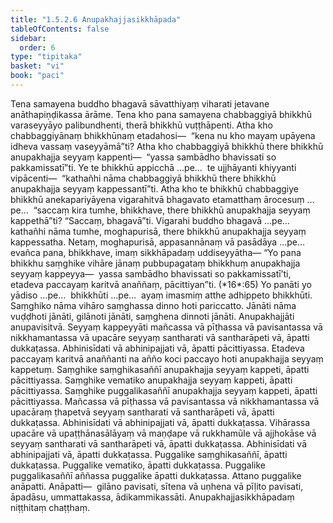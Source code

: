 ```yaml
---
title: "1.5.2.6 Anupakhajjasikkhāpada"
tableOfContents: false
sidebar:
  order: 6
type: "tipitaka"
basket: "vi"
book: "paci"
---
```



<DynamicBreadcrumb />

<Division number="119" book="paci" e="ch" v="2" p="62">

<Paragraph number="415" book="paci">
Tena samayena buddho bhagavā sāvatthiyaṃ viharati jetavane anāthapiṇḍikassa ārāme. Tena kho pana samayena chabbaggiyā bhikkhū varaseyyāyo palibundhenti, therā bhikkhū vuṭṭhāpenti. Atha kho chabbaggiyānaṃ bhikkhūnaṃ etadahosi—  “kena nu kho mayaṃ upāyena idheva vassaṃ vaseyyāmā”ti? Atha kho chabbaggiyā bhikkhū there bhikkhū anupakhajja seyyaṃ kappenti—  “yassa sambādho bhavissati so pakkamissatī”ti. Ye te bhikkhū appicchā …pe…  te ujjhāyanti khiyyanti vipācenti—  “kathañhi nāma chabbaggiyā bhikkhū there bhikkhū anupakhajja seyyaṃ kappessantī”ti.
</Paragraph>

<Paragraph number="416" book="paci">
Atha kho te bhikkhū chabbaggiye bhikkhū anekapariyāyena vigarahitvā bhagavato etamatthaṃ ārocesuṃ …pe…  “saccaṃ kira tumhe, bhikkhave, there bhikkhū anupakhajja seyyaṃ kappethā”ti? “Saccaṃ, bhagavā”ti. Vigarahi buddho bhagavā …pe…  kathañhi nāma tumhe, moghapurisā, there bhikkhū anupakhajja seyyaṃ kappessatha. Netaṃ, moghapurisā, appasannānaṃ vā pasādāya …pe…  evañca pana, bhikkhave, imaṃ sikkhāpadaṃ uddiseyyātha—
</Paragraph>

</Division>
<Division number="120" book="paci" e="ch" v="2" p="62">

<Paragraph number="417" book="paci">
<Emphasis>“Yo pana bhikkhu saṃghike vihāre jānaṃ pubbupagataṃ bhikkhuṃ anupakhajja seyyaṃ kappeyya—  yassa sambādho bhavissati so pakkamissatī’ti, etadeva paccayaṃ karitvā anaññaṃ, pācittiyan”</Emphasis>ti. (*16*:<Emphasis>65</Emphasis>)
</Paragraph>

</Division>
<Division number="121" book="paci" e="ch" v="2" p="62">

<Paragraph number="418" book="paci">
<Emphasis>Yo panā</Emphasis>ti yo yādiso …pe…  <Emphasis>bhikkhū</Emphasis>ti …pe…  ayaṃ imasmiṃ atthe adhippeto bhikkhūti.
</Paragraph>

<Paragraph number="419" book="paci">
<Emphasis>Saṃghiko</Emphasis> nāma vihāro saṃghassa dinno hoti pariccatto.
</Paragraph>

<Paragraph number="420" book="paci">
<Emphasis>Jānāti</Emphasis> nāma vuḍḍhoti jānāti, gilānoti jānāti, saṃghena dinnoti jānāti.
</Paragraph>

<Paragraph number="421" book="paci">
<Emphasis>Anupakhajjā</Emphasis>ti anupavisitvā.
</Paragraph>

<Paragraph number="422" book="paci">
<Emphasis>Seyyaṃ kappeyyā</Emphasis>ti mañcassa vā pīṭhassa vā pavisantassa vā nikkhamantassa vā upacāre seyyaṃ santharati vā santharāpeti vā, āpatti dukkaṭassa. Abhinisīdati vā abhinipajjati vā, āpatti pācittiyassa.
</Paragraph>

<Paragraph number="423" book="paci">
<Emphasis>Etadeva paccayaṃ karitvā anaññan</Emphasis>ti na añño koci paccayo hoti anupakhajja seyyaṃ kappetuṃ.
</Paragraph>

</Division>
<Division number="122" book="paci" e="ch" v="2" p="63">

<Paragraph number="424" book="paci">
Saṃghike saṃghikasaññī anupakhajja seyyaṃ kappeti, āpatti pācittiyassa. Saṃghike vematiko anupakhajja seyyaṃ kappeti, āpatti pācittiyassa. Saṃghike puggalikasaññī anupakhajja seyyaṃ kappeti, āpatti pācittiyassa.
</Paragraph>

<Paragraph number="425" book="paci">
Mañcassa vā pīṭhassa vā pavisantassa vā nikkhamantassa vā upacāraṃ ṭhapetvā seyyaṃ santharati vā santharāpeti vā, āpatti dukkaṭassa. Abhinisīdati vā abhinipajjati vā, āpatti dukkaṭassa. Vihārassa upacāre vā upaṭṭhānasālāyaṃ vā maṇḍape vā rukkhamūle vā ajjhokāse vā seyyaṃ santharati vā santharāpeti vā, āpatti dukkaṭassa. Abhinisīdati vā abhinipajjati vā, āpatti dukkaṭassa. Puggalike saṃghikasaññī, āpatti dukkaṭassa. Puggalike vematiko, āpatti dukkaṭassa. Puggalike puggalikasaññī aññassa puggalike āpatti dukkaṭassa. Attano puggalike anāpatti.
</Paragraph>

</Division>
<Division number="123" book="paci" e="ch" v="2" p="63">

<Paragraph number="426" book="paci">
Anāpatti—  gilāno pavisati, sītena vā uṇhena vā pīḷito pavisati, āpadāsu, ummattakassa, ādikammikassāti.

</Paragraph>
</Division>

<Paragraph number="427" type="center" book="paci">
Anupakhajjasikkhāpadaṃ niṭṭhitaṃ chaṭṭhaṃ.
</Paragraph>